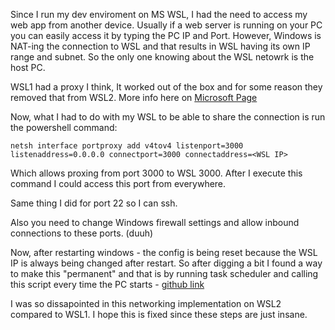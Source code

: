  
Since I run my dev enviroment on MS WSL, I had the need to access my web app from another device. Usually if a web server is running on your PC you can easily access it by typing the PC IP and Port. However, Windows is NAT-ing the connection to WSL and that results in WSL having its own IP range and subnet. So the only one knowing about the WSL netowrk is the host PC. 
 
WSL1 had a proxy I think, It worked out of the box and for some reason they removed that from WSL2. More info here on [Microsoft Page](https://docs.microsoft.com/en-us/windows/wsl/compare-versions#accessing-a-wsl-2-distribution-from-your-local-area-network-lan)
 
Now, what I had to do with my WSL to be able to share the connection is run the powershell command:


```netsh interface portproxy add v4tov4 listenport=3000 listenaddress=0.0.0.0 connectport=3000 connectaddress=<WSL IP>```


Which allows proxing from port 3000 to WSL 3000. After I execute this command I could access this port from everywhere. 

Same thing I did for port 22 so I can ssh. 
 
Also you need to change Windows firewall settings and allow inbound connections to these ports. (duuh)
 
Now, after restarting windows - the config is being reset because the WSL IP is always being changed after restart. So after digging a bit I found a way to make this "permanent" and that is by running task scheduler and calling this script every time the PC starts - [github link](https://github.com/microsoft/WSL/issues/4150#issuecomment-504209723)
 
I was so dissapointed in this networking implementation on WSL2 compared to WSL1. I hope this is fixed since these steps are just insane.
